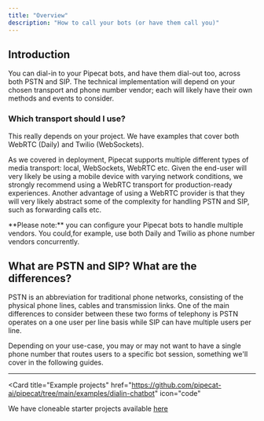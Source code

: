 ```yaml
---
title: "Overview"
description: "How to call your bots (or have them call you)"
---
```


## Introduction

You can dial-in to your Pipecat bots, and have them dial-out too, across both PSTN and SIP. The technical implementation will depend on your chosen transport and phone number vendor; each will likely have their own methods and events to consider.

### Which transport should I use?

This really depends on your project. We have examples that cover both WebRTC (Daily) and Twilio (WebSockets).

As we covered in deployment, Pipecat supports multiple different types of media transport: local, WebSockets, WebRTC etc. Given the end-user will very likely be using a mobile device with varying network conditions, we strongly recommend using a WebRTC transport for production-ready experiences. Another advantage of using a WebRTC provider is that they will very likely abstract some of the complexity for handling PSTN and SIP, such as forwarding calls etc.

<Note>
  **Please note:** you can configure your Pipecat bots to handle multiple
  vendors. You could,for example, use both Daily and Twilio as phone number
  vendors concurrently.
</Note>

## What are PSTN and SIP? What are the differences?

PSTN is an abbreviation for traditional phone networks, consisting of the physical phone lines, cables and transmission links. One of the main differences to consider between these two forms of telephony is PSTN operates on a one user per line basis while SIP can have multiple users per line.

Depending on your use-case, you may or may not want to have a single phone number that routes users to a specific bot session, something we'll cover in the following guides.

---

<Card
  title="Example projects"
  href="https://github.com/pipecat-ai/pipecat/tree/main/examples/dialin-chatbot"
  icon="code"
>
  We have cloneable starter projects available
  [here](https://github.com/pipecat-ai/pipecat/tree/main/examples/dialin-chatbot)
</Card>
